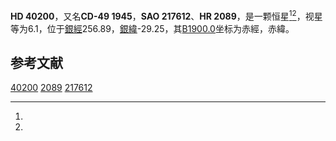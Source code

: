 {{Starbox begin
| name = HD 40200
}}
{{Starbox observe
| epoch = [[J2000.0|J2000.0]]
| constell = {{星座名待查}}<ref name=SIMBAD>{{cite web
 | url=http://simbad.u-strasbg.fr/simbad/sim-id?Ident=HR+2089
 | title =Pulsating variable Star
 | publisher=Centre de Données astronomiques de Strasbourg
 | work=SIMBAD
 | accessdate=2012-07-13}}</ref><ref name=DATA>{{cite web
 | url=http://vizier.u-strasbg.fr/viz-bin/VizieR-5?-out.add=.&-source=5050&-corr=PK=HR&-out.max=9999&HR=2089
 | title=VizieR Detailed Page
 | accessdate=2012-07-13
 | archive-date=2016-03-05
 | archive-url=https://web.archive.org/web/20160305031848/http://vizier.u-strasbg.fr/viz-bin/VizieR-5?-out.add=.&-source=5050&-corr=PK=HR&-out.max=9999&HR=2089
 | dead-url=no
 }}</ref>
| 星官 = 
| ra = {{RA|5|54|41.1}}<ref name=SIMBAD /><ref name=DATA />
| dec = {{DEC|-49|37|37}}<ref name=SIMBAD /><ref name=DATA />
| appmag_v = 6.1<ref name=SIMBAD /><ref name=DATA />
}}
{{Starbox character
| class = B3V<ref name=SIMBAD /><ref name=DATA />
| b-v = -0.13<ref name=SIMBAD /><ref name=DATA />
| u-b = <ref name=SIMBAD /><ref name=DATA />
| r-i = <ref name=SIMBAD /><ref name=DATA />
| variable = 
}}
{{Starbox astrometry
| radial_v = 
| prop_mo_ra = 12
| parallax = 
| p_error = 
}}
{{Starbox catalog
| names =CD-49 1945，[[SAO星表|SAO]] 217612，[[HD星表|HD]] 40200，[[HR星表|HR]] 2089}}
{{Starbox reference |Simbad=HR+2089}}
{{Starbox end}}

'''HD 40200'''，又名'''CD-49 1945'''，'''SAO 217612'''、'''HR 2089'''，是一颗恒星<ref name=SIMBAD /><ref name=DATA />，视星等为6.1，位于[[銀道座標系|銀經]]256.89，[[銀道座標系|銀緯]]-29.25，其[[B1900.0|B1900.0]]坐标为赤經{{RA|5|52|11}}，赤緯{{DEC|-49|-29.25|36}}。

== 参考文献 ==
{{reflist}}

{{star-stub}}

[[Category:HD和HDE天體|40200]]
[[Category:HR天體|2089]]
[[Category:SAO天體|217612]]